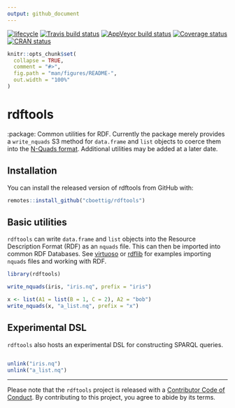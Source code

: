 ```yaml
---
output: github_document
---
```


[![lifecycle](https://img.shields.io/badge/lifecycle-experimental-orange.svg)](https://www.tidyverse.org/lifecycle/#experimental)
[![Travis build status](https://travis-ci.org/cboettig/rdftools.svg?branch=master)](https://travis-ci.org/cboettig/rdftools)
[![AppVeyor build status](https://ci.appveyor.com/api/projects/status/github/cboettig/rdftools?branch=master&svg=true)](https://ci.appveyor.com/project/cboettig/rdftools)
[![Coverage status](https://codecov.io/gh/cboettig/rdftools/branch/master/graph/badge.svg)](https://codecov.io/github/cboettig/rdftools?branch=master)
[![CRAN status](https://www.r-pkg.org/badges/version/rdftools)](https://cran.r-project.org/package=rdftools)


<!-- README.md is generated from README.Rmd. Please edit that file -->

```r
knitr::opts_chunk$set(
  collapse = TRUE,
  comment = "#>",
  fig.path = "man/figures/README-",
  out.width = "100%"
)
```
# rdftools

:package: Common utilities for RDF.  Currently the package merely provides a `write_nquads` S3 method for `data.frame` and `list` objects to coerce them into the [N-Quads format](https://en.wikipedia.org/wiki/N-Triples#N-Quads).  Additional utilities may be added at a later date.

## Installation

You can install the released version of rdftools from GitHub with:

``` r
remotes::install_github("cboettig/rdftools")
```

## Basic utilities

`rdftools` can write `data.frame` and `list` objects into the Resource Description Format (RDF) as an `nquads` file.  This can then be imported into common RDF Databases. See [virtuoso](https://github.com/cboettig/virtuoso) or [rdflib](https://github.com/ropensci/rdflib) for examples importing `nquads` files and working with RDF.

```r
library(rdftools)
```

```r
write_nquads(iris, "iris.nq", prefix = "iris")
```

```r
x <- list(A1 = list(B = 1, C = 2), A2 = "bob")
write_nquads(x, "a_list.nq", prefix = "x")
```


## Experimental DSL

`rdftools` also hosts an experimental DSL for constructing SPARQL queries. 

```r
```


```r
unlink("iris.nq")
unlink("a_list.nq")
```

---

Please note that the `rdftools` project is released with a [Contributor Code of Conduct](CODE_OF_CONDUCT.md). By contributing to this project, you agree to abide by its terms.